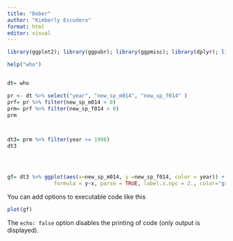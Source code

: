 ```yaml
---
title: "Deber"
author: "Kimberly Escudero"
format: html
editor: visual
---
```


```r
library(ggplot2); library(ggpubr); library(ggpmisc); library(dplyr); library(tidyverse); library(ggpp); library(colourpicker)

help("who")


dt= who

pr <- dt %>% select("year", "new_sp_m014", "new_sp_f014" )
prf= pr %>% filter(new_sp_m014 > 0)
prm= prf %>% filter(new_sp_f014 > 0)
prm



dt3= prm %>% filter(year >= 1996)
dt3




gf= dt3 %>% ggplot(aes(x=new_sp_m014, y =new_sp_f014, color = year)) + geom_point(size = 0.2) + facet_wrap(year ~. ,scales = "free") + geom_smooth(method = "lm", formula = y ~ x) + xlim(0,900) + ylim(0,1000) + labs(y= "Casos positivos de TB en niños de 0 a 14 años", x= "Casos positivos de TB en niños de 0 a 14 años") + stat_poly_eq(aes(label =  paste(..eq.label.., ..adj.rr.label.., sep = "~~~~")),
               formula = y~x, parse = TRUE, label.x.npc = 2., color="green")
```

You can add options to executable code like this

```r
plot(gf)

```

The `echo: false` option disables the printing of code (only output is displayed).
